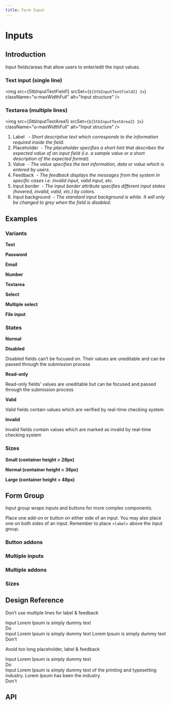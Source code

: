 ```yaml
---
title: Form Input
---
```





# Inputs

## Introduction

Input fields/areas that allow users to enter/edit the input values.

### Text input (single line)

<img
  src={StbInputTextField1}
  srcSet={`${StbInputTextField2} 2x`}
  className="u-maxWidthFull"
  alt="Input structure"
/>

### Textarea (multiple lines)

<img
  src={StbInputTextArea1}
  srcSet={`${StbInputTextArea2} 2x`}
  className="u-maxWidthFull"
  alt="Input structure"
/>

<ol className="u-paddingLeftLarge u-textGray u-marginTopTiny">
  <li>
    Label &nbsp;
    <i className="u-text200">
      - Short descriptive text which corresponds to the information required
      inside the field.
    </i>
  </li>
  <li>
    Placeholder&nbsp;
    <i className="u-text200">
      - The placeholder specifies a short hint that describes the expected value
      of an input field (i.e. a sample value or a short description of the
      expected format).
    </i>
  </li>
  <li>
    Value&nbsp;
    <i className="u-text200">
      - The value specifies the text information, data or value which is entered
      by users.
    </i>
  </li>
  <li>
    Feedback&nbsp;
    <i className="u-text200">
      - The feedback displays the messages from the system in specific cases
      i.e. invalid input, valid input, etc.
    </i>
  </li>
  <li>
    Input border&nbsp;
    <i className="u-text200">
      - The input border attribute specifies different input states (hovered,
      invalid, valid, etc.) by colors.
    </i>
  </li>
  <li>
    Input background&nbsp;
    <i className="u-text200">
      - The standard input background is white. It will only be changed to grey
      when the field is disabled.
    </i>
  </li>
</ol>

## Examples

### Variants

**Text**

<CodeView codeText={inputText} />

**Password**

<CodeView codeText={inputPassword} />

**Email**

<CodeView codeText={inputEmail} />

**Number**

<CodeView codeText={inputNumber} />

**Textarea**

<CodeView codeText={inputTextArea} />

**Select**

<CodeView codeText={inputSelect} />

**Multiple select**

<CodeView codeText={inputMultiSelect} />

**File input**

<CodeView codeText={inputFile} />

### States

**Normal**

<CodeView codeText={inputNormal} />

**Disabled**

Disabled fields can’t be focused on. Their values are uneditable and can be passed through the submission process

<CodeView codeText={inputDisabled} />

**Read-only**

Read-only fields’ values are uneditable but can be focused and passed through the submission process

<CodeView codeText={inputReadOnly} />

**Valid**

Valid fields contain values which are verified by real-time checking system

<CodeView codeText={inputValid} />

**Invalid**

Invalid fields contain values which are marked as invalid by real-time checking system

<CodeView codeText={inputInvalid} />

### Sizes

**Small (container height = 28px)**

<CodeView codeText={inputSizeSmall} />

**Normal (container height = 36px)**

<CodeView codeText={inputSizeNormal} />

**Large (container height = 48px)**

<CodeView codeText={inputSizeLarge} />

## Form Group

Input group wraps inputs and buttons for more complex components.

Place one add-on or button on either side of an input. You may also place one on both sides of an input. Remember to place `<label>` above the input group.

<CodeView codeText={groupBasic} />
<CodeView codeText={group2Basic} />
<CodeView codeText={group3Basic} />

### Button addons

<CodeView codeText={groupButtonAddon} />
<CodeView codeText={group2ButtonAddon} />
<CodeView codeText={group3ButtonAddon} />
<CodeView codeText={group4ButtonAddon} />
<CodeView codeText={group5ButtonAddon} />

### Multiple inputs

<CodeView codeText={groupMultipleInput} />

### Multiple addons

<CodeView codeText={groupMultipleAddon} />

### Sizes

<CodeView codeText={groupSize} />

## Design Reference

Don’t use multiple lines for label & feedback

<div className="Grid u-marginBottomLarge">
  <div className="u-sizeFull md:u-size1of2">
    <Form.Group controlId="exampleForm.DSRe1">
      <Form.Label>Input</Form.Label>
      <Form.Input isValid type="text"></Form.Input>
      <Form.Feedback>Lorem Ipsum is simply dummy text</Form.Feedback>
    </Form.Group>
    <div className="u-borderBottom u-borderLarge u-borderPositive u-marginTopSmall u-paddingTopMedium" />
    <div className="u-textPositive">Do</div>
  </div>
  <div className="u-sizeFull md:u-size1of2">
    <Form.Group controlId="exampleForm.DSRe2">
      <Form.Label>Input</Form.Label>
      <Form.Input isInvalid type="text"></Form.Input>
      <Form.Feedback type="invalid">
        Lorem Ipsum is simply dummy text
      </Form.Feedback>
      <Form.Feedback type="invalid">
        Lorem Ipsum is simply dummy text
      </Form.Feedback>
    </Form.Group>
    <div className="u-borderBottom u-borderLarge u-borderNegative u-marginTopSmall" />
    <div className="u-textNegative">Don't</div>
  </div>
</div>

Avoid too long placeholder, label & feedback

<div className="Grid u-marginBottomLarge">
  <div className="u-sizeFull md:u-size1of2">
    <Form.Group controlId="exampleForm.DSRe3" className="u-paddingBottomTiny">
      <Form.Label>Input</Form.Label>
      <Form.Input
        isValid
        type="text"
        placeholder="Lorem Ipsum is simply dummy text"
      ></Form.Input>
      <Form.Feedback>Lorem Ipsum is simply dummy text</Form.Feedback>
    </Form.Group>
    <div className="u-borderBottom u-borderLarge u-borderPositive u-marginTopSmall u-paddingTopSmall" />
    <div className="u-textPositive">Do</div>
  </div>
  <div className="u-sizeFull md:u-size1of2">
    <Form.Group controlId="exampleForm.DSRe4">
      <Form.Label>Input</Form.Label>
      <Form.Input
        isInvalid
        type="text"
        placeholder="Lorem Ipsum is simply dummy text of the printing and typesetting industry."
      ></Form.Input>
      <Form.Feedback type="invalid">
        Lorem Ipsum is simply dummy text of the printing and typesetting
        industry. Lorem Ipsum has been the industry.
      </Form.Feedback>
    </Form.Group>
    <div className="u-borderBottom u-borderLarge u-borderNegative u-marginTopSmall" />
    <div className="u-textNegative">Don't</div>
  </div>
</div>

## API

<ComponentApi name="FormInput" />
<ComponentApi name="FormFeedback" />
<ComponentApi name="FormFile" />
<ComponentApi name="FormSelect" />
<ComponentApi name="FormLabel" />
<ComponentApi name="FormGroup" />

